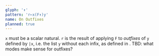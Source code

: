 ```yaml
---
glyph: '↟'
pattern: 'r←x(F↟)y'
name: On Outfixes
planned: true
---
```


`x` must be a scalar natural. `r` is the result of applying `F` to *outfixes* of `y` defined by `|x`, i.e. the list `y` without each infix, as defined in <primitive key="on_infixes" />. TBD: what modes make sense for outfixes?